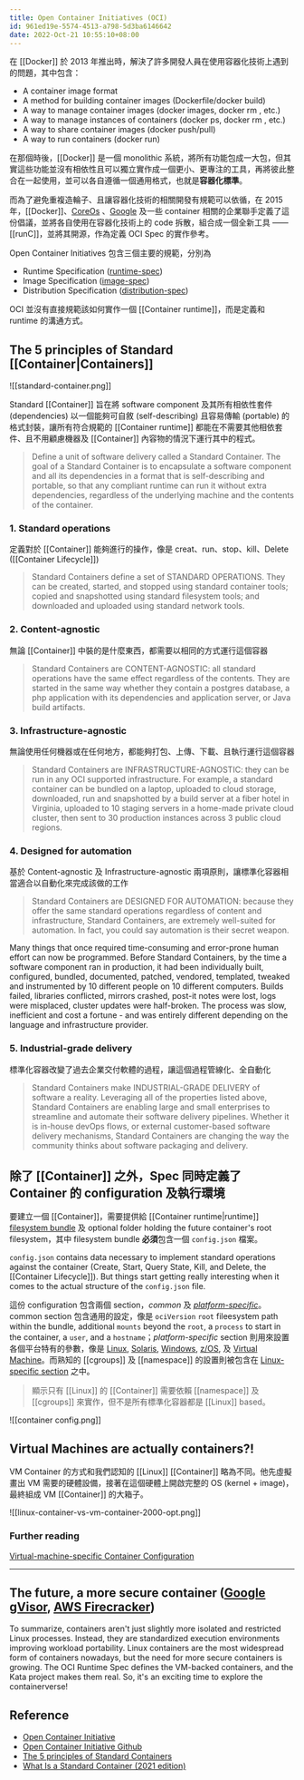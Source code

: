 ```yaml
---
title: Open Container Initiatives (OCI)
id: 961ed19e-5574-4513-a798-5d3ba6146642
date: 2022-Oct-21 10:55:10+08:00
---
```


在 [[Docker]] 於 2013 年推出時，解決了許多開發人員在使用容器化技術上遇到的問題，其中包含：

- A container image format
- A method for building container images (Dockerfile/docker build)
- A way to manage container images (docker images, docker rm , etc.)
- A way to manage instances of containers (docker ps, docker rm , etc.)
- A way to share container images (docker push/pull)
- A way to run containers (docker run)

在那個時後，[[Docker]] 是一個 monolithic 系統，將所有功能包成一大包，但其實這些功能並沒有相依性且可以獨立實作成一個更小、更專注的工具，再將彼此整合在一起使用，並可以各自遵循一個通用格式，也就是**容器化標準**。

而為了避免重複造輪子、且讓容器化技術的相關開發有規範可以依循，在 2015 年，[[Docker]]、[CoreOs](https://getfedora.org/en/coreos?stream=stable) 、[Google](https://www.google.com/) 及一些 container 相關的企業聯手定義了這份倡議，並將各自使用在容器化技術上的 code 拆散，組合成一個全新工具 —— [[runC]]，並將其開源，作為定義 OCI Spec 的實作參考。

Open Container Initiatives 包含三個主要的規範，分別為

- Runtime Specification ([runtime-spec](https://github.com/opencontainers/runtime-spec/blob/main/runtime.md#operations))
- Image Specification ([image-spec](https://github.com/opencontainers/image-spec/blob/main/spec.md))
- Distribution Specification ([distribution-spec](https://github.com/opencontainers/distribution-spec/blob/main/spec.md))

OCI 並沒有直接規範該如何實作一個 [[Container runtime]]，而是定義和 runtime 的溝通方式。

## The 5 principles of Standard [[Container|Containers]]

![[standard-container.png]]

Standard [[Container]] 旨在將 software component 及其所有相依性套件 (dependencies) 以一個能夠可自敘 (self-describing) 且容易傳輸 (portable) 的格式封裝，讓所有符合規範的 [[Container runtime]] 都能在不需要其他相依套件、且不用顧慮機器及 [[Container]] 內容物的情況下運行其中的程式。

> Define a unit of software delivery called a Standard Container. The goal of a Standard Container is to encapsulate a software component and all its dependencies in a format that is self-describing and portable, so that any compliant runtime can run it without extra dependencies, regardless of the underlying machine and the contents of the container.

### 1. Standard operations

定義對於 [[Container]] 能夠進行的操作，像是 creat、run、stop、kill、Delete ([[Container Lifecycle]])

> Standard Containers define a set of STANDARD OPERATIONS. They can be created, started, and stopped using standard container tools; copied and snapshotted using standard filesystem tools; and downloaded and uploaded using standard network tools.

### 2. Content-agnostic

無論 [[Container]] 中裝的是什麼東西，都需要以相同的方式運行這個容器

> Standard Containers are CONTENT-AGNOSTIC: all standard operations have the same effect regardless of the contents. They are started in the same way whether they contain a postgres database, a php application with its dependencies and application server, or Java build artifacts.

### 3. Infrastructure-agnostic

無論使用任何機器或在任何地方，都能夠打包、上傳、下載、且執行運行這個容器

> Standard Containers are INFRASTRUCTURE-AGNOSTIC: they can be run in any OCI supported infrastructure. For example, a standard container can be bundled on a laptop, uploaded to cloud storage, downloaded, run and snapshotted by a build server at a fiber hotel in Virginia, uploaded to 10 staging servers in a home-made private cloud cluster, then sent to 30 production instances across 3 public cloud regions.

### 4. Designed for automation

基於 Content-agnostic 及 Infrastructure-agnostic 兩項原則，讓標準化容器相當適合以自動化來完成該做的工作

> Standard Containers are DESIGNED FOR AUTOMATION: because they offer the same standard operations regardless of content and infrastructure, Standard Containers, are extremely well-suited for automation. In fact, you could say automation is their secret weapon.

Many things that once required time-consuming and error-prone human effort can now be programmed. Before Standard Containers, by the time a software component ran in production, it had been individually built, configured, bundled, documented, patched, vendored, templated, tweaked and instrumented by 10 different people on 10 different computers. Builds failed, libraries conflicted, mirrors crashed, post-it notes were lost, logs were misplaced, cluster updates were half-broken. The process was slow, inefficient and cost a fortune - and was entirely different depending on the language and infrastructure provider.

### 5. Industrial-grade delivery

標準化容器改變了過去企業交付軟體的過程，讓這個過程管線化、全自動化

> Standard Containers make INDUSTRIAL-GRADE DELIVERY of software a reality. Leveraging all of the properties listed above, Standard Containers are enabling large and small enterprises to streamline and automate their software delivery pipelines. Whether it is in-house devOps flows, or external customer-based software delivery mechanisms, Standard Containers are changing the way the community thinks about software packaging and delivery.

## 除了 [[Container]] 之外，Spec 同時定義了 Container 的 configuration 及執行環境

要建立一個 [[Container]]，需要提供給 [[Container runtime|runtime]] [filesystem bundle](https://github.com/opencontainers/runtime-spec/blob/44341cdd36f6fee6ddd73e602f9e3eca1466052f/bundle.md) 及 optional folder holding the future container's root filesystem，其中 filesystem bundle **必須**包含一個 `config.json` 檔案。

`config.json` contains data necessary to implement standard operations against the container (Create, Start, Query State, Kill, and Delete, the [[Container Lifecycle]]). But things start getting really interesting when it comes to the actual structure of the `config.json` file.

這份 configuration 包含兩個 section，*common* 及 [*platform-specific*](https://github.com/opencontainers/runtime-spec/blob/20a2d9782986ec2a7e0812ebe1515f73736c6a0c/config.md#platform-specific-configuration)。common section 包含通用的設定，像是 `ociVersion` `root` fileesystem path within the bundle, additional `mounts` beyond the `root`, a `process` to start in the container, a `user`, and a `hostname`；*platform-specific* section 則用來設置各個平台特有的參數，像是 [Linux](https://github.com/opencontainers/runtime-spec/blob/20a2d9782986ec2a7e0812ebe1515f73736c6a0c/config-linux.md), [Solaris](https://github.com/opencontainers/runtime-spec/blob/20a2d9782986ec2a7e0812ebe1515f73736c6a0c/config-solaris.md), [Windows](https://github.com/opencontainers/runtime-spec/blob/20a2d9782986ec2a7e0812ebe1515f73736c6a0c/config-windows.md), [z/OS](https://github.com/opencontainers/runtime-spec/blob/20a2d9782986ec2a7e0812ebe1515f73736c6a0c/config-zos.md), 及 [Virtual Machine](https://github.com/opencontainers/runtime-spec/blob/20a2d9782986ec2a7e0812ebe1515f73736c6a0c/config-vm.md)。而熟知的 [[cgroups]] 及 [[namespace]] 的設置則被包含在 [Linux-specific section](https://github.com/opencontainers/runtime-spec/blob/20a2d9782986ec2a7e0812ebe1515f73736c6a0c/config-linux.md) 之中。


> 顯示只有 [[Linux]] 的 [[Container]] 需要依賴 [[namespace]] 及 [[cgroups]] 來實作，但不是所有標準化容器都是 [[Linux]] based。

![[container config.png]]

## Virtual Machines are actually containers?!

VM Container 的方式和我們認知的 [[Linux]] [[Container]] 略為不同。他先虛擬畫出 VM 需要的硬體設備，接著在這個硬體上開啟完整的 OS (kernel + image)，最終組成 VM [[Container]] 的大箱子。

![[linux-container-vs-vm-container-2000-opt.png]]

### Further reading

[Virtual-machine-specific Container Configuration](https://github.com/opencontainers/runtime-spec/blob/20a2d9782986ec2a7e0812ebe1515f73736c6a0c/config-vm.md)

---

## The future, a more secure container ([Google gVisor](https://github.com/google/gvisor), [AWS Firecracker](https://aws.amazon.com/blogs/aws/firecracker-lightweight-virtualization-for-serverless-computing/))

To summarize, containers aren't just slightly more isolated and restricted Linux processes. Instead, they are standardized execution environments improving workload portability. Linux containers are the most widespread form of containers nowadays, but the need for more secure containers is growing. The OCI Runtime Spec defines the VM-backed containers, and the Kata project makes them real. So, it's an exciting time to explore the containerverse!

## Reference

- [Open Container Initiative](https://opencontainers.org/)
- [Open Container Initiative Github](https://github.com/opencontainers)
- [The 5 principles of Standard Containers](https://github.com/opencontainers/runtime-spec/blob/20a2d9782986ec2a7e0812ebe1515f73736c6a0c/principles.md#the-5-principles-of-standard-containers)
- [What Is a Standard Container (2021 edition)](https://iximiuz.com/en/posts/oci-containers/)
